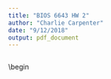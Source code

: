 ```yaml
---
title: "BIOS 6643 HW 2"
author: "Charlie Carpenter"
date: "9/12/2018"
output: pdf_document
---
```


```r

```

\begin 